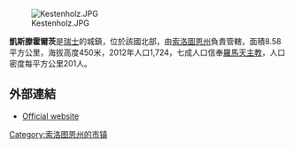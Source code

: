 [[Image:Kestenholz.JPG|right]]

'''凱斯滕霍爾茨'''是[[瑞士|瑞士]]的城鎮，位於該國北部，由[[索洛圖恩州|索洛圖恩州]]負責管轄，面積8.58平方公里，海拔高度450米，2012年人口1,724，七成人口信奉[[羅馬天主教|羅馬天主教]]，人口密度每平方公里201人。

==外部連結==
* [http://www.kestenholz.ch Official website]{{Wayback|url=http://www.kestenholz.ch/ |date=20060814022143 }} {{de icon}}

{{Switzerland-geo-stub}}
[[Category:索洛图恩州的市镇|Category:索洛图恩州的市镇]]